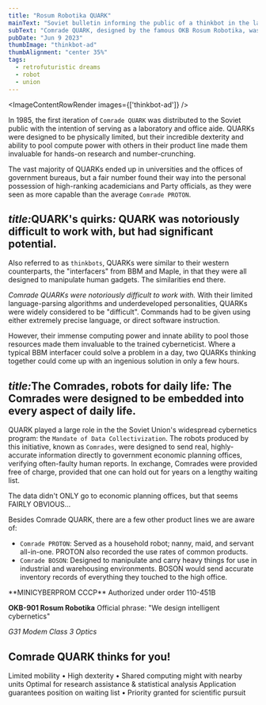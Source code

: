 ```yaml
---
title: "Rosum Robotika QUARK"
mainText: "Soviet bulletin informing the public of a thinkbot in the late 1980s."
subText: "Comrade QUARK, designed by the famous OKB Rosum Robotika, was targeted towards laboratories and government offices, but some found their way into the households of upper-level bureaucrats."
pubDate: "Jun 9 2023"
thumbImage: "thinkbot-ad"
thumbAlignment: "center 35%"
tags:
  - retrofuturistic dreams
  - robot
  - union
---
```



<ImageContentRowRender 
  images={['thinkbot-ad']}
/>

In 1985, the first iteration of `Comrade QUARK` was distributed to the Soviet public with the intention of serving as a laboratory and office aide. QUARKs were designed to be physically limited, but their incredible dexterity and ability to pool compute power with others in their product line made them invaluable for hands-on research and number-crunching.

The vast majority of QUARKs ended up in universities and the offices of government bureaus, but a fair number found their way into the personal possession of high-ranking academicians and Party officials, as they were seen as more capable than the average `Comrade PROTON`.

## <span class="short"><i>title:</i>QUARK's quirks<i>:</i></span> QUARK was notoriously difficult to work with, but had significant potential.

Also referred to as `thinkbots`, QUARKs were similar to their western counterparts, the "interfacers" from BBM and Maple, in that they were all designed to manipulate human gadgets. The similarities end there.

*Comrade QUARKs were notoriously difficult to work with.* With their limited language-parsing algorithms and underdeveloped personalities, QUARKs were widely considered to be "difficult". Commands had to be given using either extremely precise language, or direct software instruction.

However, their immense computing power and innate ability to pool those resources made them invaluable to the trained cyberneticist. Where a typical BBM interfacer could solve a problem in a day, two QUARKs thinking together could come up with an ingenious solution in only a few hours.

## <span class="short"><i>title:</i>The Comrades, robots for daily life<i>:</i></span> The Comrades were designed to be embedded into every aspect of daily life.

QUARK played a large role in the the Soviet Union's widespread cybernetics program: the `Mandate of Data Collectivization`. The robots produced by this initiative, known as `Comrades`, were designed to send real, highly-accurate information directly to government economic planning offices, verifying often-faulty human reports. In exchange, Comrades were provided free of charge, provided that one can hold out for years on a lengthy waiting list.

<QuoteRow author={AuthorUniserve}>
The data didn't ONLY go to economic planning offices, but that seems FAIRLY OBVIOUS...
</QuoteRow>

Besides Comrade QUARK, there are a few other product lines we are aware of:

- `Comrade PROTON`: Served as a household robot; nanny, maid, and servant all-in-one. PROTON also recorded the use rates of common products.
- `Comrade BOSON`: Designed to manipulate and carry heavy things for use in industrial and warehousing environments. BOSON would send accurate inventory records of everything they touched to the high office.

<QuoteRow author={AuthorCAN} transcription>
**MINICYBERPROM CCCP**
Authorized under order 110-451B

**OKB-901 Rosum Robotika**
Official phrase: "We design intelligent cybernetics"

*G31 Modem*
*Class 3 Optics*

## Comrade QUARK thinks for you!

Limited mobility • High dexterity • Shared computing might with nearby units
Optimal for research assistance & statistical analysis
Application guarantees position on waiting list • Priority granted for scientific pursuit
</QuoteRow>